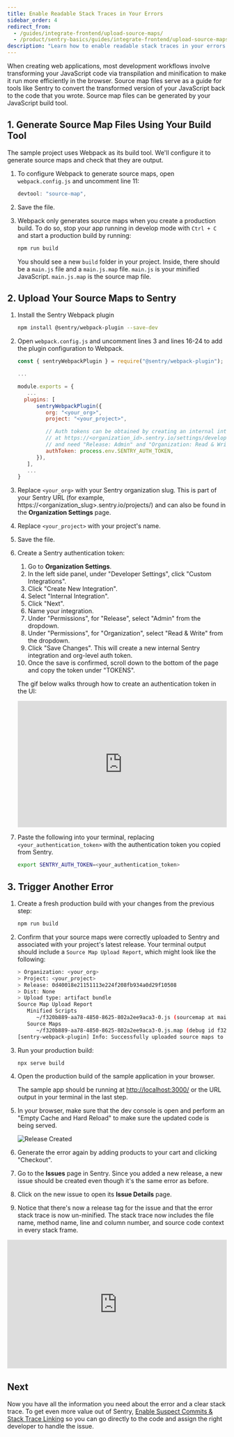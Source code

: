 ```yaml
---
title: Enable Readable Stack Traces in Your Errors
sidebar_order: 4
redirect_from:
  - /guides/integrate-frontend/upload-source-maps/
  - /product/sentry-basics/guides/integrate-frontend/upload-source-maps/
description: "Learn how to enable readable stack traces in your errors."
---
```


When creating web applications, most development workflows involve transforming your JavaScript code via transpilation and minification to make it run more efficiently in the browser. Source map files serve as a guide for tools like Sentry to convert the transformed version of your JavaScript back to the code that you wrote. Source map files can be generated by your JavaScript build tool.

## 1. Generate Source Map Files Using Your Build Tool

The sample project uses Webpack as its build tool. We'll configure it to generate source maps and check that they are output.

1. To configure Webpack to generate source maps, open `webpack.config.js` and uncomment line 11:

   ```javascript {filename:webpack.config.js}
   devtool: "source-map",
   ```

1. Save the file.

1. Webpack only generates source maps when you create a production build. To do so, stop your app running in develop mode with `Ctrl + C` and start a production build by running:

   ```bash
   npm run build
   ```

   You should see a new `build` folder in your project. Inside, there should be a `main.js` file and a `main.js.map` file. `main.js` is your minified JavaScript. `main.js.map` is the source map file.

## 2. Upload Your Source Maps to Sentry

1. Install the Sentry Webpack plugin

   ```bash
   npm install @sentry/webpack-plugin --save-dev
   ```

1. Open `webpack.config.js` and uncomment lines 3 and lines 16-24 to add the plugin configuration to Webpack.

   ```javascript {filename:webpack.config.js}
   const { sentryWebpackPlugin } = require("@sentry/webpack-plugin");

   ...

   module.exports = {
      ...
     plugins: [
         sentryWebpackPlugin({
            org: "<your_org>",
            project: "<your_project>",

            // Auth tokens can be obtained by creating an internal integration
            // at https://<organization_id>.sentry.io/settings/developer-settings/
            // and need "Release: Admin" and "Organization: Read & Write" permissions
            authToken: process.env.SENTRY_AUTH_TOKEN,
         }),
      ],
      ...
   }
   ```

1. Replace `<your_org>` with your Sentry organization slug. This is part of your Sentry URL (for example, https://<organization_slug>.sentry.io/projects/) and can also be found in the **Organization Settings** page.

1. Replace `<your_project>` with your project's name.

1. Save the file.

1. Create a Sentry authentication token:

   1. Go to **Organization Settings**.
   1. In the left side panel, under "Developer Settings", click "Custom Integrations".
   1. Click "Create New Integration".
   1. Select "Internal Integration".
   1. Click "Next".
   1. Name your integration.
   1. Under "Permissions", for "Release", select "Admin" from the dropdown.
   1. Under "Permissions", for "Organization", select "Read & Write" from the dropdown.
   1. Click "Save Changes". This will create a new internal Sentry integration and org-level auth token.
   1. Once the save is confirmed, scroll down to the bottom of the page and copy the token under "TOKENS".

   The gif below walks through how to create an authentication token in the UI:

   <div style="position: relative; padding-bottom: calc(51.885474860335194% + 41px); height: 0; width: 100%">
     <iframe
       src="https://demo.arcade.software/Rw34T3RDwHxtHTKlPfJw?embed"
       frameborder="0"
       loading="lazy"
       webkitallowfullscreen
       mozallowfullscreen
       allowfullscreen
       style="position: absolute; top: 0; left: 0; width: 100%; height: 100%;color-scheme: light;"
       title="FE Tutorial -> Create Auth Token"
     ></iframe>
   </div>

1. Paste the following into your terminal, replacing `<your_authentication_token>` with the authentication token you copied from Sentry.

   ```bash {filename:.env}
   export SENTRY_AUTH_TOKEN=<your_authentication_token>
   ```

## 3. Trigger Another Error

1. Create a fresh production build with your changes from the previous step:

   ```bash
   npm run build
   ```

1. Confirm that your source maps were correctly uploaded to Sentry and associated with your project's latest release. Your terminal output should include a `Source Map Upload Report`, which might look like the following:

   ```bash
   > Organization: <your_org>
   > Project: <your_project>
   > Release: 0d40018e21151113e224f208fb934a0d29f10508
   > Dist: None
   > Upload type: artifact bundle
   Source Map Upload Report
      Minified Scripts
         ~/f320b889-aa78-4850-8625-802a2ee9aca3-0.js (sourcemap at main.js.map, debug id f320b889-aa78-4850-8625-802a2ee9aca3)
      Source Maps
         ~/f320b889-aa78-4850-8625-802a2ee9aca3-0.js.map (debug id f320b889-aa78-4850-8625-802a2ee9aca3)
   [sentry-webpack-plugin] Info: Successfully uploaded source maps to Sentry
   ```

1. Run your production build:

   ```bash
   npx serve build
   ```

1. Open the production build of the sample application in your browser.

   The sample app should be running at [http://localhost:3000/](http://localhost:3000/) or the URL output in your terminal in the last step.

1. In your browser, make sure that the dev console is open and perform an "Empty Cache and Hard Reload" to make sure the updated code is being served.

   ![Release Created](upload-source-maps-08.png)

1. Generate the error again by adding products to your cart and clicking "Checkout".

1. Go to the **Issues** page in Sentry. Since you added a new release, a new issue should be created even though it's the same error as before.

1. Click on the new issue to open its **Issue Details** page.

1. Notice that there's now a release tag for the issue and that the error stack trace is now un-minified. The stack trace now includes the file name, method name, line and column number, and source code context in every stack frame.

<div style="position: relative; padding-bottom: calc(50.470673425054315% + 41px); height: 0; width: 100%">
  <iframe
    src="https://demo.arcade.software/h8HE2fg7lTfWCxuelAoy?embed"
    frameborder="0"
    loading="lazy"
    webkitallowfullscreen
    mozallowfullscreen
    allowfullscreen
    style="position: absolute; top: 0; left: 0; width: 100%; height: 100%;color-scheme: light;"
    title="FE Tutorial -> View Readable Stack Trace"
  ></iframe>
</div>

## Next

Now you have all the information you need about the error and a clear stack trace. To get even more value out of Sentry, [Enable Suspect Commits & Stack Trace Linking](/product/sentry-basics/integrate-frontend/configure-scms/) so you can go directly to the code and assign the right developer to handle the issue.
